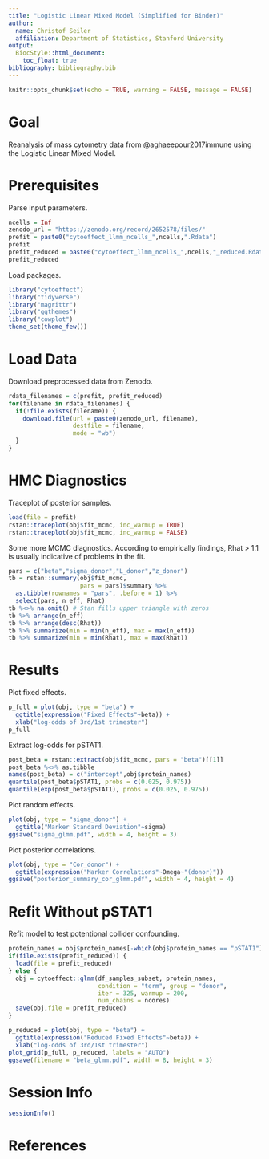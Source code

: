 ```yaml
---
title: "Logistic Linear Mixed Model (Simplified for Binder)"
author:
  name: Christof Seiler
  affiliation: Department of Statistics, Stanford University
output:
  BiocStyle::html_document:
    toc_float: true
bibliography: bibliography.bib
---
```


```r
knitr::opts_chunk$set(echo = TRUE, warning = FALSE, message = FALSE)
```

# Goal

Reanalysis of mass cytometry data from @aghaeepour2017immune using the Logistic Linear Mixed Model.

# Prerequisites

Parse input parameters.

```r
ncells = Inf
zenodo_url = "https://zenodo.org/record/2652578/files/"
prefit = paste0("cytoeffect_llmm_ncells_",ncells,".Rdata")
prefit
prefit_reduced = paste0("cytoeffect_llmm_ncells_",ncells,"_reduced.Rdata")
prefit_reduced
```

Load packages.

```r
library("cytoeffect")
library("tidyverse")
library("magrittr")
library("ggthemes")
library("cowplot")
theme_set(theme_few())
```

# Load Data

Download preprocessed data from Zenodo.

```r
rdata_filenames = c(prefit, prefit_reduced)
for(filename in rdata_filenames) {
  if(!file.exists(filename)) {
    download.file(url = paste0(zenodo_url, filename), 
                  destfile = filename,
                  mode = "wb")
  }
}
```

# HMC Diagnostics

Traceplot of posterior samples.

```r
load(file = prefit)
rstan::traceplot(obj$fit_mcmc, inc_warmup = TRUE)
rstan::traceplot(obj$fit_mcmc, inc_warmup = FALSE)
```

Some more MCMC diagnostics. According to empirically findings, Rhat > 1.1 is usually indicative of problems in the fit.

```r
pars = c("beta","sigma_donor","L_donor","z_donor")
tb = rstan::summary(obj$fit_mcmc, 
                    pars = pars)$summary %>% 
  as.tibble(rownames = "pars", .before = 1) %>% 
  select(pars, n_eff, Rhat)
tb %<>% na.omit() # Stan fills upper triangle with zeros
tb %>% arrange(n_eff)
tb %>% arrange(desc(Rhat))
tb %>% summarize(min = min(n_eff), max = max(n_eff))
tb %>% summarize(min = min(Rhat), max = max(Rhat))
```

# Results

Plot fixed effects.

```r
p_full = plot(obj, type = "beta") + 
  ggtitle(expression("Fixed Effects"~beta)) +
  xlab("log-odds of 3rd/1st trimester")
p_full
```

Extract log-odds for pSTAT1.

```r
post_beta = rstan::extract(obj$fit_mcmc, pars = "beta")[[1]]
post_beta %<>% as.tibble
names(post_beta) = c("intercept",obj$protein_names)
quantile(post_beta$pSTAT1, probs = c(0.025, 0.975))
quantile(exp(post_beta$pSTAT1), probs = c(0.025, 0.975))
```

Plot random effects.

```r
plot(obj, type = "sigma_donor") + 
  ggtitle("Marker Standard Deviation"~sigma)
ggsave("sigma_glmm.pdf", width = 4, height = 3)
```

Plot posterior correlations.

```r
plot(obj, type = "Cor_donor") + 
  ggtitle(expression("Marker Correlations"~Omega~"(donor)"))
ggsave("posterior_summary_cor_glmm.pdf", width = 4, height = 4)
```

# Refit Without pSTAT1

Refit model to test potentional collider confounding.

```r
protein_names = obj$protein_names[-which(obj$protein_names == "pSTAT1")]
if(file.exists(prefit_reduced)) {
  load(file = prefit_reduced)
} else {
  obj = cytoeffect::glmm(df_samples_subset, protein_names, 
                         condition = "term", group = "donor",
                         iter = 325, warmup = 200, 
                         num_chains = ncores)
  save(obj,file = prefit_reduced)
}
```

```r
p_reduced = plot(obj, type = "beta") + 
  ggtitle(expression("Reduced Fixed Effects"~beta)) +
  xlab("log-odds of 3rd/1st trimester")
plot_grid(p_full, p_reduced, labels = "AUTO")
ggsave(filename = "beta_glmm.pdf", width = 8, height = 3)
```

# Session Info {.unnumbered}

```r
sessionInfo()
```

# References {.unnumbered}
